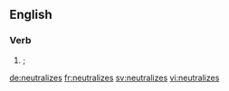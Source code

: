 ==English==

===Verb===
{{head|en|verb form}}

# {{context|American spelling|lang=en}} {{alternative spelling of|neutralises|nodot=t}}; {{en-third-person singular of|neutralize}}

[[de:neutralizes]]
[[fr:neutralizes]]
[[sv:neutralizes]]
[[vi:neutralizes]]
